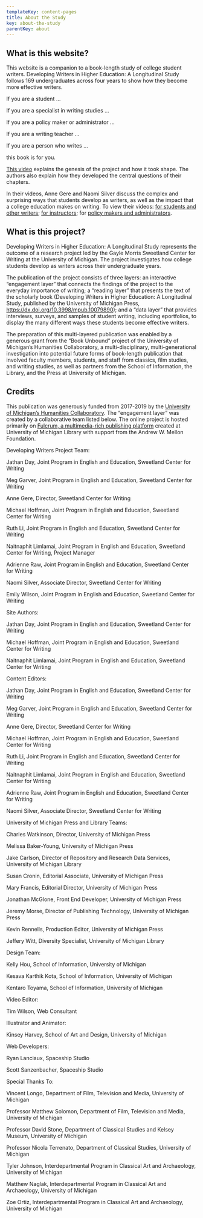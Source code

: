 ```yaml
---
templateKey: content-pages
title: About the Study
key: about-the-study
parentKey: about
---
```

## What is this website?

This website is a companion to a book-length study of college student writers. Developing Writers in Higher Education: A Longitudinal Study follows 169 undergraduates across four years to show how they become more effective writers. 

If you are a student …

If you are a specialist in writing studies … 

If you are a policy maker or administrator …

If you are a writing teacher … 

If you are a person who writes … 

this book is for you.

[This video](<link to fulcrum: https://doi.org/10.3998/mpub.10079890.cmp.323>) explains the genesis of the project and how it took shape. The authors also explain how they developed the central questions of their chapters. 

In their videos, Anne Gere and Naomi Silver discuss the complex and surprising ways that students develop as writers, as well as the impact that a college education makes on writing. To view their videos: [for students and other writers](https://doi.org/10.3998/mpub.10079890.cmp.325); [for instructors](https://doi.org/10.3998/mpub.10079890.cmp.326); for [policy makers and administrators](https://doi.org/10.3998/mpub.10079890.cmp.324). 

## What is this project?

Developing Writers in Higher Education: A Longitudinal Study represents the outcome of a research project led by the Gayle Morris Sweetland Center for Writing at the University of Michigan. The project  investigates how college students develop as writers across their undergraduate years. 

The publication of the project consists of three layers: an interactive “engagement layer” that connects the findings of the project to the everyday importance of writing; a “reading layer” that presents the text of the scholarly book (Developing Writers in Higher Education: A Longitudinal Study, published by the University of Michigan Press, https://dx.doi.org/10.3998/mpub.10079890); and a “data layer” that provides interviews, surveys, and samples of student writing, including eportfolios, to display the many different ways these students become effective writers. 

The preparation of this multi-layered publication was enabled by a generous grant from the “Book Unbound” project of the University of Michigan’s Humanities Collaboratory, a multi-disciplinary, multi-generational investigation into potential future forms of book-length publication that involved faculty members, students, and staff from classics, film studies, and writing studies, as well as partners from the School of Information, the Library, and the Press at University of Michigan.

## Credits

This publication was generously funded from 2017-2019 by the [University of Michigan’s Humanities Collaboratory](https://sites.lsa.umich.edu/collaboratory/). The “engagement layer” was created by a collaborative team listed below. The online project is hosted primarily on [Fulcrum, a multimedia-rich publishing platform](https://www.fulcrum.org/) created at University of Michigan Library with support from the Andrew W. Mellon Foundation.



Developing Writers Project Team:

Jathan Day, Joint Program in English and Education, Sweetland Center for Writing

Meg Garver, Joint Program in English and Education, Sweetland Center for Writing

Anne Gere, Director, Sweetland Center for Writing

Michael Hoffman, Joint Program in English and Education, Sweetland Center for Writing

Ruth Li, Joint Program in English and Education, Sweetland Center for Writing

Naitnaphit Limlamai, Joint Program in English and Education, Sweetland Center for Writing, Project Manager

Adrienne Raw, Joint Program in English and Education, Sweetland Center for Writing

Naomi Silver, Associate Director, Sweetland Center for Writing

Emily Wilson, Joint Program in English and Education, Sweetland Center for Writing



Site Authors:

Jathan Day, Joint Program in English and Education, Sweetland Center for Writing

Michael Hoffman, Joint Program in English and Education, Sweetland Center for Writing

Naitnaphit Limlamai, Joint Program in English and Education, Sweetland Center for Writing



Content Editors:

Jathan Day, Joint Program in English and Education, Sweetland Center for Writing

Meg Garver, Joint Program in English and Education, Sweetland Center for Writing

Anne Gere, Director, Sweetland Center for Writing

Michael Hoffman, Joint Program in English and Education, Sweetland Center for Writing

Ruth Li, Joint Program in English and Education, Sweetland Center for Writing

Naitnaphit Limlamai, Joint Program in English and Education, Sweetland Center for Writing

Adrienne Raw, Joint Program in English and Education, Sweetland Center for Writing

Naomi Silver, Associate Director, Sweetland Center for Writing



University of Michigan Press and Library Teams:

Charles Watkinson, Director, University of Michigan Press

Melissa Baker-Young, University of Michigan Press

Jake Carlson, Director of Repository and Research Data Services, University of Michigan Library

Susan Cronin, Editorial Associate, University of Michigan Press

Mary Francis, Editorial Director, University of Michigan Press

Jonathan McGlone, Front End Developer, University of Michigan Press

Jeremy Morse, Director of Publishing Technology, University of Michigan Press

Kevin Rennells, Production Editor, University of Michigan Press

Jeffery Witt, Diversity Specialist, University of Michigan Library



Design Team: 

Kelly Hou, School of Information, University of Michigan

Kesava Karthik Kota, School of Information, University of Michigan

Kentaro Toyama, School of Information, University of Michigan



Video Editor:

Tim Wilson, Web Consultant



Illustrator and Animator: 

Kinsey Harvey, School of Art and Design, University of Michigan



Web Developers:

Ryan Lanciaux, Spaceship Studio

Scott Sanzenbacher, Spaceship Studio



Special Thanks To:

Vincent Longo, Department of Film, Television and Media, University of Michigan

Professor Matthew Solomon, Department of Film, Television and Media, University of Michigan

Professor David Stone, Department of Classical Studies and Kelsey Museum, University of Michigan

Professor Nicola Terrenato, Department of Classical Studies, University of Michigan

Tyler Johnson, Interdepartmental Program in Classical Art and Archaeology, University of Michigan

Matthew Naglak, Interdepartmental Program in Classical Art and Archaeology, University of Michigan

Zoe Ortiz, Interdepartmental Program in Classical Art and Archaeology, University of Michigan
